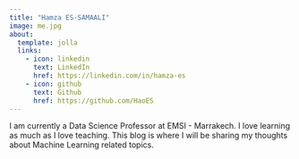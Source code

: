 ```yaml
---
title: "Hamza ES-SAMAALI"
image: me.jpg
about:
  template: jolla
  links:
    - icon: linkedin
      text: LinkedIn
      href: https://linkedin.com/in/hamza-es
    - icon: github
      text: Github
      href: https://github.com/HaoES
---
```


I am currently a Data Science Professor at EMSI - Marrakech. I love learning as much as I love teaching. This blog is where I will be sharing my thoughts about Machine Learning related topics.


